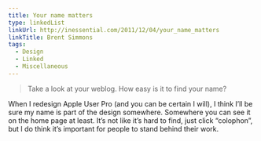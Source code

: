 ```yaml
---
title: Your name matters
type: linkedList
linkUrl: http://inessential.com/2011/12/04/your_name_matters
linkTitle: Brent Simmons
tags:
  - Design
  - Linked
  - Miscellaneous
---
```


> Take a look at your weblog. How easy is it to find your name?

When I redesign Apple User Pro (and you can be certain I will), I think I’ll be sure my name is part of the design somewhere. Somewhere you can see it on the home page at least. It’s not like it’s hard to find, just click “colophon”, but I do think it’s important for people to stand behind their work.
